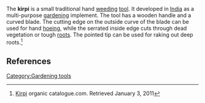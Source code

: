 The '''kirpi''' is a small traditional hand [[weed control|weeding]] [[tools|tool]]. It developed in [[India]] as a multi-purpose [[gardening]] implement. The tool has a wooden handle and a curved blade. The cutting edge on the outside curve of the blade can be used for hand [[hoe]]ing, while the serrated inside edge cuts through dead vegetation or tough [[root]]s. The pointed tip can be used for raking out deep roots.<ref>[http://www.organiccatalogue.com/catalog/product_info.php?products_id=477&osCsid=776bdf3f30c7d3e89294e8712b63bf96 Kirpi] organic catalogue.com. Retrieved January 3, 2011</ref>

==References==
<references/>

{{attrib permawiki|Kirpi}}
{{attrib wikipedia|Kirpi}}

[[Category:Gardening tools]]